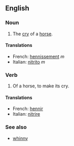 ==English==
===Noun===

#The [[cry]] of a [[horse]].

====Translations====
*French: [[hennissement]] ''m''
*Italian: [[nitrito]] ''m''

===Verb===

#Of a horse, to make its cry.

====Translations====
*French: [[hennir]]
*Italian: [[nitrire]]

===See also===
*[[whinny]]